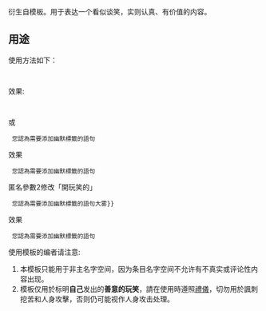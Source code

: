{{NoteTA|G1=MediaWiki}}{{Documentation subpage}}<!-- 在本行下編輯模板說明 -->

衍生自{{tl|开玩笑的}}模板。用于表达一个看似谈笑，实则认真、有价值的内容。
==用途==
使用方法如下：

  {{tl|不开玩笑的|您認為需要添加幽默標籤的語句}}
效果:
  {{不开玩笑的|您認為需要添加幽默標籤的語句}}
或
  您認為需要添加幽默標籤的語句{{tl|不开玩笑的}}
效果
  您認為需要添加幽默標籤的語句{{不开玩笑的}}
匿名參數2修改「開玩笑的」
  您認為需要添加幽默標籤的語句{{tl|不开玩笑的|2{{=}}大雾}}
效果
  您認為需要添加幽默標籤的語句{{不开玩笑的|2=大雾}}
使用模板的编者请注意:
#本模板只能用于非主名字空间，因为条目名字空间不允许有不真实或评论性内容出现。
#模板仅用於标明'''自己'''发出的'''善意的玩笑'''，請在使用時遵照[[WP:禮儀|禮儀]]，切勿用於諷刺挖苦和人身攻擊，否则仍可能视作人身攻击处理。
<includeonly>{{Sandbox other||<!-- 本行下加入模板的分類 -->

}}</includeonly>